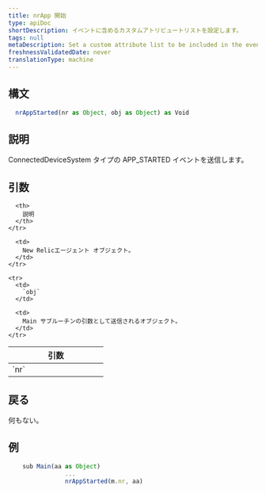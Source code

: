 ```yaml
---
title: nrApp 開始
type: apiDoc
shortDescription: イベントに含めるカスタムアトリビュートリストを設定します。
tags: null
metaDescription: Set a custom attribute list to be included in the events.
freshnessValidatedDate: never
translationType: machine
---
```


## 構文

```js
  nrAppStarted(nr as Object, obj as Object) as Void
```

## 説明

ConnectedDeviceSystem タイプの APP\_STARTED イベントを送信します。

## 引数

<table>
  <thead>
    <tr>
      <th width="25%">
        引数
      </th>

      <th>
        説明
      </th>
    </tr>
  </thead>

  <tbody>
    <tr>
      <td>
        `nr`
      </td>

      <td>
        New Relicエージェント オブジェクト。
      </td>
    </tr>

    <tr>
      <td>
        `obj`
      </td>

      <td>
        Main サブルーチンの引数として送信されるオブジェクト。
      </td>
    </tr>
  </tbody>
</table>

## 戻る

何もない。

## 例

```js
  	sub Main(aa as Object)
		        ...
		        nrAppStarted(m.nr, aa)
```